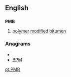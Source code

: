 ==English==

==={{initialism}}===
'''PMB'''

# [[polymer]] [[modified]] [[bitumen]]

===Anagrams===
* {{alphagram|bmp}}
* [[BPM#English|BPM]]


[[pt:PMB]]